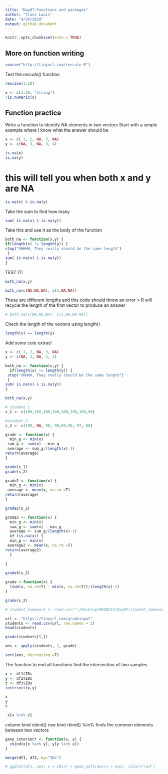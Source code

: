 ```yaml
---
title: "Day07:Functions and packages"
author: "Tiani Louis"
date: "4/24/2019"
output: github_document 
---
```



```r
knitr::opts_chunk$set(echo = TRUE)
```
## More on function writing 
```r
source("http://tinyurl.com/rescale-R")
```

Test the *rescale()* function
```r
rescale(1:10)
```

```r
x <- c(1:10, "string")
!is.numeric(x)
```
## Function practice
Write a function to identify NA elements in two vectors
Start with a simple example where I know what the answer should be 
```r
x <- c( 1, 2, NA, 3, NA)
y <- c(NA, 3, NA, 3, 4)
```
```r
is.na(x)
is.na(y)
```
# this will tell you when both x and y are NA

```r
is.na(x) & is.na(y)
```
Take the sum to find how many 
```r
sum( is.na(x) & is.na(y))
```

Take this and use it as the body of the function 
```r
both_na <- function(x,y) {
if(length(x) != length(y)) {
stop("UHHHH, They really should be the same length")
 }
sum( is.na(x) & is.na(y))  
}
```

TEST IT!
```r
both_na(x,y)
```
```r
both_na(c(NA,NA,NA), c(1,NA,NA))

```
These are different lengths and this code should throw an error > R will recycle the length of the first vector to produce an answer
```r
# both_na(c(NA,NA,NA), c(1,NA,NA,NA))
```
Check the length of the vectors using length()
```r
length(x) == length(y)
```
Add some cute extras!

```r
x <- c( 1, 2, NA, 3, NA)
y <- c(NA, 3, NA, 3, 4)

both_na <- function(x,y) {
  if(length(x) != length(y)) {
 stop("UHHHH, They really should be the same length")
 }
sum( is.na(x) & is.na(y))  
}

both_na(x,y)
```
```r
# student 1
s_1 <- c(100,100,100,100,100,100,100,90)

#student 2
s_2 <- c(100, NA, 90, 90,90,90, 97, 80)
```

```r
grade <- function(x) {
  min_g <- min(x)
 sum_g <- sum(x) - min_g
 average <- sum_g/(length(x)-1)
return(average)
}
```

```r
grade(s_1)
grade(s_2)
```
```r
grade2 <- function(x) {
  min_g <- min(x)
 average <- mean(x, na.rm =T)
return(average)
}
```


```r
grade2(s_2)

```
```r
grade3 <- function(x) {
  min_g <- min(x)
  sum_g <- sum(x) - min_g
  average <- sum_g/(length(x)-1)
  if (is.na(x)) {
  min_g <- min(x)
 average2 <- mean(x, na.rm =T)
return(average2)
  }
 
}
```

```r
grade3(s_2)
```
```r
grade <-function(x) {
  (sum(x, na.rm=T) - min(x, na.rm=T))/(length(x)-1)
}
```


```r
grade(s_2)
```
```r
# student_homework <- read.csv("~/Desktop/BGGN213/Day07/student_homework.csv")
```

```r
url <- "https://tinyurl.com/gradeinput"
students <- read.csv(url, row.names = 1)
head(students)
```
```r
grade(students[5,])
```
```r
ans <- apply(students, 1, grade)
```

```r
sort(ans, decreasing =T)
```
The function to end all functions 
find the intersection of two samples
```r
x <- df1$IDs
y <- df2$IDs
z <- df3$IDs
intersect(x,y)


```
```r
x
y
z

 x[x %in% z]
```
column bind cbind() row bind rbind()
%in% finds the common elements between two vectors 
```r
gene_intersect <- function(x, y) {
  cbind(x[x %in% y], y[y %in% x])
}
```

```r
merge(df1, df2, by="IDs")
```





```r
# ggplot(df1, aes( x = IDs)) + geom_path(aes(y = exp), color="red")

```
